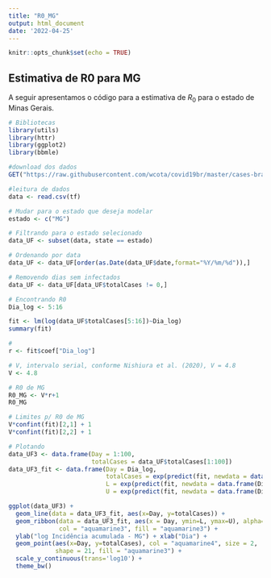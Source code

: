 ---
title: "R0_MG"
output: html_document
date: '2022-04-25'
---

```{r setup, include=FALSE}
knitr::opts_chunk$set(echo = TRUE)
```

## Estimativa de R0 para MG

A seguir apresentamos o código para a estimativa de $R_0$ para o estado de Minas Gerais. 

```{r}
# Bibliotecas
library(utils)
library(httr)
library(ggplot2)
library(bbmle)

#download dos dados
GET("https://raw.githubusercontent.com/wcota/covid19br/master/cases-brazil-states.csv", authenticate(":", ":", type="ntlm"), write_disk(tf <- tempfile(fileext = ".csv")))

#leitura de dados
data <- read.csv(tf)

# Mudar para o estado que deseja modelar
estado <- c("MG")

# Filtrando para o estado selecionado
data_UF <- subset(data, state == estado)

# Ordenando por data
data_UF <- data_UF[order(as.Date(data_UF$date,format="%Y/%m/%d")),]

# Removendo dias sem infectados
data_UF <- data_UF[data_UF$totalCases != 0,]

# Encontrando R0
Dia_log <- 5:16

fit <- lm(log(data_UF$totalCases[5:16])~Dia_log)
summary(fit)

#
r <- fit$coef["Dia_log"]

# V, intervalo serial, conforme Nishiura et al. (2020), V = 4.8 
V <- 4.8

# R0 de MG
R0_MG <- V*r+1
R0_MG

# Limites p/ R0 de MG
V*confint(fit)[2,1] + 1
V*confint(fit)[2,2] + 1

# Plotando
data_UF3 <- data.frame(Day = 1:100,
                       totalCases = data_UF$totalCases[1:100])
data_UF3_fit <- data.frame(Day = Dia_log, 
                           totalCases = exp(predict(fit, newdata = data.frame(Dia_log))),
                           L = exp(predict(fit, newdata = data.frame(Dia_log), interval = "confidence")[,2]),
                           U = exp(predict(fit, newdata = data.frame(Dia_log), interval = "confidence")[,3]))

ggplot(data_UF3) + 
  geom_line(data = data_UF3_fit, aes(x=Day, y=totalCases)) +
  geom_ribbon(data = data_UF3_fit, aes(x = Day, ymin=L, ymax=U), alpha=0.2, 
              col = "aquamarine3", fill = "aquamarine3") + 
  ylab("log Incidência acumulada - MG") + xlab("Dia") + 
  geom_point(aes(x=Day, y=totalCases), col = "aquamarine4", size = 2, 
             shape = 21, fill = "aquamarine3") + 
  scale_y_continuous(trans='log10') + 
  theme_bw()
```

